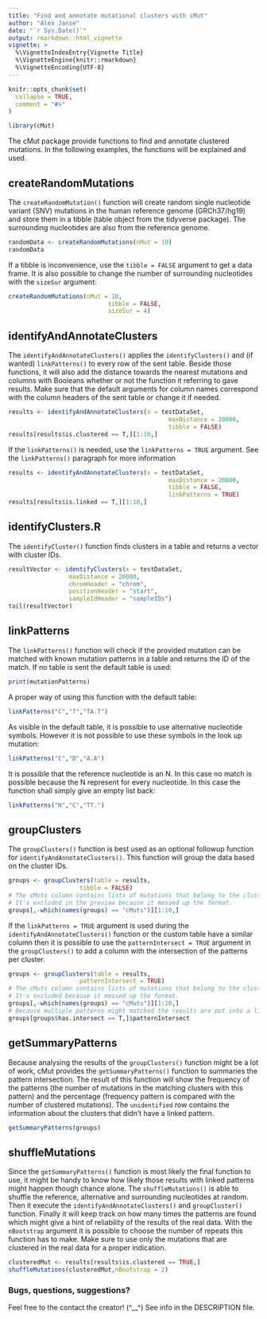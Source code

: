 ```yaml
---
title: "Find and annotate mutational clusters with cMut"
author: "Alex Janse"
date: "`r Sys.Date()`"
output: rmarkdown::html_vignette
vignette: >
  %\VignetteIndexEntry{Vignette Title}
  %\VignetteEngine{knitr::rmarkdown}
  %\VignetteEncoding{UTF-8}
---
```


```r
knitr::opts_chunk$set(
  collapse = TRUE,
  comment = "#>"
)
```
```r
library(cMut)
```
The cMut package provide functions to find and annotate clustered mutations.
In the following examples, the functions will be explained and used.


## createRandomMutations
The `createRandomMutation()` function will create random single nucleotide variant (SNV) mutations in the human reference genome (GRCh37/hg19) and store them in a tibble (table object from the tidyverse package). The surrounding nucleotides are also from the reference genome.
```r
randomData <- createRandomMutations(nMut = 10)
randomData
```

If a tibble is inconvenience, use the `tibble = FALSE` argument to get a data frame.
It is also possible to change the number of surrounding nucleotides with the `sizeSur` argument:
```r
createRandomMutations(nMut = 10, 
                            tibble = FALSE,
                            sizeSur = 4)
```


## identifyAndAnnotateClusters
The `identifyAndAnnotateClusters()` applies the `identifyClusters()` and (if wanted) `linkPatterns()` to every row of the sent table. Beside those functions, it will also add the distance towards the nearest mutations and columns with Booleans whether or not the function it referring to gave results. Make sure that the default arguments for column names correspond with the column headers of the sent table or change it if needed.

```r
results <- identifyAndAnnotateClusters(x = testDataSet, 
                                             maxDistance = 20000,
                                             tibble = FALSE)
results[results$is.clustered == T,][1:10,]
```

If the `linkPatterns()` is needed, use the `linkPatterns = TRUE` argument. See the `linkPatterns()` paragraph for more information
```r
results <- identifyAndAnnotateClusters(x = testDataSet, 
                                             maxDistance = 20000,
                                             tibble = FALSE,
                                             linkPatterns = TRUE)
results[results$is.linked == T,][1:10,]
```

## identifyClusters.R
The `identifyCluster()` function finds clusters in a table and returns a vector with cluster IDs.

```r
resultVector <- identifyClusters(x = testDataSet,
                 maxDistance = 20000,
                 chromHeader = "chrom",
                 positionHeader = "start",
                 sampleIdHeader = "sampleIDs")
tail(resultVector)
```

## linkPatterns
The `linkPatterns()` function will check if the provided mutation can be matched with known mutation patterns in a table and returns the ID of the match.
If no table is sent the default table is used:

```r
print(mutationPatterns)
```

A proper way of using this function with the default table:
```r
linkPatterns("C","T","TA.T")
```

As visible in the default table, it is possible to use alternative nucleotide symbols. However it is not possible to use these symbols in the look up mutation:
```r
linkPatterns("C","D","A.A")
```
It is possible that the reference nucleotide is an N. In this case no match is possible because the N represent for every nucleotide. In this case the function shall simply give an empty list back:
```r
linkPatterns("N","C","TT.")
```

## groupClusters
The `groupClusters()` function is best used as an optional followup function for `identifyAndAnnotateClusters()`. This function will group the data based on the cluster IDs. 
```r
groups <- groupClusters(table = results,
                    tibble = FALSE)
# The cMuts column contains lists of mutations that belong to the cluster.
# It's excluded in the preview because it messed up the format.
groups[,-which(names(groups) == "cMuts")][1:10,] 
```

If the `linkPatterns = TRUE` argument is used during the `identifyAndAnnotateClusters()` function or the custom table have a similar column then it is possible to use the `patternIntersect = TRUE` argument in the `groupClusters()` to add a column with the intersection of the patterns per cluster.
```r
groups <- groupClusters(table = results,
                    patternIntersect = TRUE)
# The cMuts column contains lists of mutations that belong to the cluster.
# It's excluded because it messed up the format.
groups[,-which(names(groups) == "cMuts")][1:10,]
# Because multiple patterns might matched the results are put into a list.
groups[groups$has.intersect == T,]$patternIntersect
```
## getSummaryPatterns
Because analysing the results of the `groupClusters()` function might be a lot of work, cMut provides the `getSummaryPatterns()` function to summaries the pattern intersection. The result of this function will show the frequency of the patterns (the number of mutations in the matching clusters with this pattern) and the percentage (frequency pattern is compared with the number of clustered mutations). The `unidentified` row contains the information about the clusters that didn't have a linked pattern.
```r
getSummaryPatterns(groups)
```


## shuffleMutations
Since the `getSummaryPatterns()` function is most likely the final function to use, it might be handy to know how likely those results with linked patterns might happen though chance alone. The `shuffleMutations()` is able to shuffle the reference, alternative and surrounding nucleotides at random. Then it execute the `identifyAndAnnotateClusters()` and `groupCluster()` function. Finally it will keep track on how many times the patterns are found which might give a hint of reliability of the results of the real data. With the `nBootstrap` argument it is possible to choose the number of repeats this function has to make. Make sure to use only the mutations that are clustered in the real data for a proper indication.
```r
clusteredMut <- results[results$is.clustered == TRUE,]
shuffleMutations(clusteredMut,nBootstrap = 2)
```

### Bugs, questions, suggestions?
Feel free to the contact the creator! (^__^)
See info in the DESCRIPTION file.
